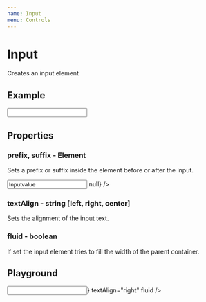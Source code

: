 ```yaml
---
name: Input
menu: Controls
---
```



# Input

Creates an input element

## Example

<Inline>
    <Input suffix="€" />
</Inline>

## Properties

### prefix, suffix - Element

Sets a prefix or suffix inside the element before or after the input.

<Inline>
    <Input prefix="P" suffix="S" value="Inputvalue" onChange={() => null} />
</Inline>

### textAlign - string [left, right, center]

Sets the alignment of the input text.

### fluid - boolean

If set the input element tries to fill the width of the parent container.

## Playground

<Playground>
    <Row>
        <Filler>
            <Input
                prefix="$"
                suffix={<Icon icon="times" />}
                textAlign="right"
                fluid
            />
        </Filler>
    </Row>
</Playground>
